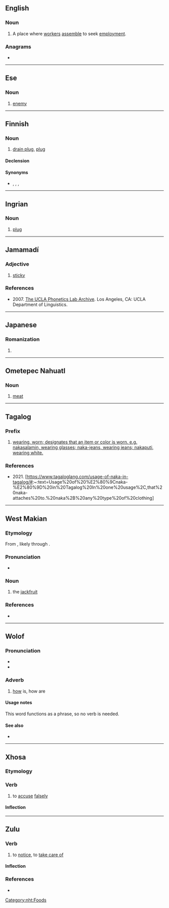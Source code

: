 ==English==

===Noun===
{{en-noun}}

# {{lb|en|India}} A place where [[worker]]s [[assemble]] to seek [[employment]].

===Anagrams===
* {{anagrams|en|a=aakn|Akan|Kana|kana|knaa}}

----

==Ese==

===Noun===
{{head|mcq|noun}}

# [[enemy]]

----

==Finnish==

===Noun===
{{fi-noun}}

# {{lb|fi|dialectal}} [[drain plug]], [[plug]] {{gloss|plug on the bottom of a boat, closing the draining hole while the boat is afloat}}

====Declension====
{{fi-decl-koira|na|k||a}}

====Synonyms====
* {{l|fi|nakatappi}}, {{l|fi|pohjatappi}}, {{l|fi|pohjatulppa}}, {{l|fi|tappi}}

----

==Ingrian==

===Noun===
{{head|izh|noun}}

# [[plug]]

----

==Jamamadí==

===Adjective===
{{head|jaa|adjective}}

# {{lb|jaa|Banawá}} [[sticky]]

===References===
* 2007. [http://archive.phonetics.ucla.edu/Language/BNH/bnh.html The UCLA Phonetics Lab Archive]. Los Angeles, CA: UCLA Department of Linguistics.

----

==Japanese==

===Romanization===
{{ja-romaji}}

# {{ja-romanization of|なか}}

----

==Ometepec Nahuatl==

===Noun===
{{head|nht|nouns}}

# [[meat]]

[[Category:nht:Foods]]

----

==Tagalog==

===Prefix===
{{head|tag|adjective}}

# [[wearing, worn; designates that an item or color is worn. e.g. nakasalamin, wearing glasses; naka-jeans, wearing jeans; nakaputi, wearing white.]]

===References===
* 2021. [https://www.tagaloglang.com/usage-of-naka-in-tagalog/#:~:text=Usage%20of%20%E2%80%9Cnaka-%E2%80%9D%20in%20Tagalog%20In%20one%20usage%2C,that%20naka-attaches%20to.%20naka%2B%20any%20type%20of%20clothing]

----

==West Makian==

===Etymology===
From {{der|mqs|ms|nangka}}, likely through {{der|mqs|tft|naka}}.

===Pronunciation===
* {{IPA|mqs|/ˈn̪a.ka/}}

===Noun===
{{head|mqs|noun}}

# the [[jackfruit]] {{taxlink|Artocarpus heterophyllus|species}}

===References===
* {{R:mqs:Voorhoeve:1982}}

----

==Wolof==

===Pronunciation===
* {{IPA|wo|/ˈnaka/}}
* {{audio|wo|wo-naka.ogg|Audio}}

===Adverb===
{{head|wo|adverb}}

# {{lb|wo|interrogative}} [[how]] is, how are

====Usage notes====
This word functions as a phrase, so no verb is needed.

====See also====
* {{l|wo|nan}}

----

==Xhosa==

===Etymology===
{{rfe|xh}}

===Verb===
{{xh-verb}}

# {{lb|xh|transitive}} to [[accuse]] [[falsely]]

====Inflection====
{{rfinfl|xh|verb}}

----

==Zulu==

===Verb===
{{zu-verb|naka}}

# to [[notice]], to [[take care of]]

====Inflection====
{{zu-infl-verb|L}}

===References===
* {{R:zu:ZED||6.3}}